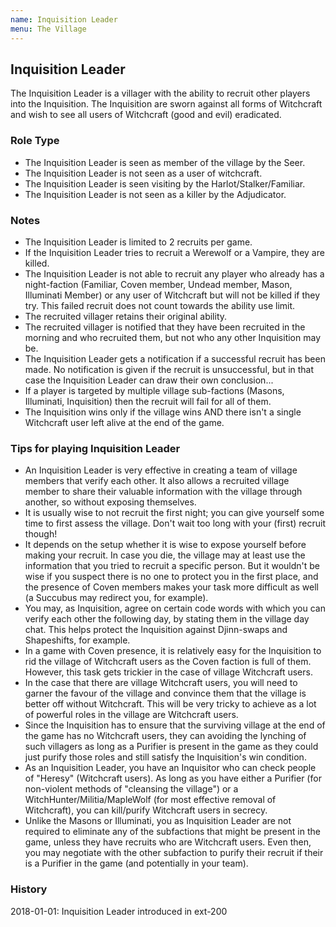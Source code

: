 ```yaml
---
name: Inquisition Leader
menu: The Village
---
```


## Inquisition Leader

The Inquisition Leader is a villager with the ability to recruit other
players into the Inquisition. The Inquisition are sworn against all
forms of Witchcraft and wish to see all users of Witchcraft (good and
evil) eradicated.

### Role Type

  - The Inquisition Leader is seen as member of the village by the Seer.
  - The Inquisition Leader is not seen as a user of witchcraft.
  - The Inquisition Leader is seen visiting by the
    Harlot/Stalker/Familiar.
  - The Inquisition Leader is not seen as a killer by the Adjudicator.

### Notes

  - The Inquisition Leader is limited to 2 recruits per game.
  - If the Inquisition Leader tries to recruit a Werewolf or a Vampire,
    they are killed.
  - The Inquisition Leader is not able to recruit any player who already
    has a night-faction (Familiar, Coven member, Undead member, Mason,
    Illuminati Member) or any user of Witchcraft but will not be killed
    if they try. This failed recruit does not count towards the ability
    use limit.
  - The recruited villager retains their original ability.
  - The recruited villager is notified that they have been recruited in
    the morning and who recruited them, but not who any other
    Inquisition may be.
  - The Inquisition Leader gets a notification if a successful recruit
    has been made. No notification is given if the recruit is
    unsuccessful, but in that case the Inquisition Leader can draw their
    own conclusion...
  - If a player is targeted by multiple village sub-factions (Masons,
    Illuminati, Inquisition) then the recruit will fail for all of them.
  - The Inquisition wins only if the village wins AND there isn't a
    single Witchcraft user left alive at the end of the game.

### Tips for playing Inquisition Leader

  - An Inquisition Leader is very effective in creating a team of
    village members that verify each other. It also allows a recruited
    village member to share their valuable information with the village
    through another, so without exposing themselves.
  - It is usually wise to not recruit the first night; you can give
    yourself some time to first assess the village. Don't wait too long
    with your (first) recruit though\!
  - It depends on the setup whether it is wise to expose yourself before
    making your recruit. In case you die, the village may at least use
    the information that you tried to recruit a specific person. But it
    wouldn't be wise if you suspect there is no one to protect you in
    the first place, and the presence of Coven members makes your task
    more difficult as well (a Succubus may redirect you, for example).
  - You may, as Inquisition, agree on certain code words with which you
    can verify each other the following day, by stating them in the
    village day chat. This helps protect the Inquisition against
    Djinn-swaps and Shapeshifts, for example.
  - In a game with Coven presence, it is relatively easy for the
    Inquisition to rid the village of Witchcraft users as the Coven
    faction is full of them. However, this task gets trickier in the
    case of village Witchcraft users.
  - In the case that there are village Witchcraft users, you will need
    to garner the favour of the village and convince them that the
    village is better off without Witchcraft. This will be very tricky
    to achieve as a lot of powerful roles in the village are Witchcraft
    users.
  - Since the Inquisition has to ensure that the surviving village at
    the end of the game has no Witchcraft users, they can avoiding the
    lynching of such villagers as long as a Purifier is present in the
    game as they could just purify those roles and still satisfy the
    Inquisition's win condition.
  - As an Inquisition Leader, you have an Inquisitor who can check
    people of "Heresy" (Witchcraft users). As long as you have either a
    Purifier (for non-violent methods of "cleansing the village") or a
    WitchHunter/Militia/MapleWolf (for most effective removal of
    Witchcraft), you can kill/purify Witchcraft users in secrecy.
  - Unlike the Masons or Illuminati, you as Inquisition Leader are not
    required to eliminate any of the subfactions that might be present
    in the game, unless they have recruits who are Witchcraft users.
    Even then, you may negotiate with the other subfaction to purify
    their recruit if their is a Purifier in the game (and potentially in
    your team).

### History

2018-01-01: Inquisition Leader introduced in ext-200
